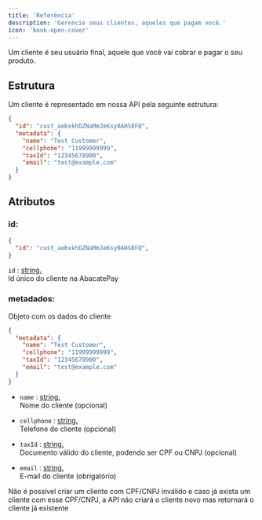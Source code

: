 ```yaml
---
title: 'Referência'
description: 'Gerencie seus clientes, aqueles que pagam você.'
icon: 'book-open-cover'
---
```


Um cliente é seu usuário final, aquele que você vai cobrar e pagar o seu produto.

## <Icon icon="folder-tree" type="solid"/>  Estrutura

Um cliente é representado em nossa API pela seguinte estrutura:

```json
{
  "id": "cust_aebxkhDZNaMmJeKsy0AHS0FQ",
  "metadata": {
    "name": "Test Customer",
    "cellphone": "11999999999",
    "taxId": "12345678900",
    "email": "test@example.com"
  }
} 
```

## Atributos

### id: 

```json {2}
{
  "id": "cust_aebxkhDZNaMmJeKsy0AHS0FQ",
} 
```

`id` : <u> string. </u> <br />
Id único do cliente na AbacatePay

### metadados: 
Objeto com os dados do cliente

```json json {2-7}
{
  "metadata": {
    "name": "Test Customer",
    "cellphone": "11999999999",
    "taxId": "12345678900",
    "email": "test@example.com"
  }
} 
```

* `name` : <u> string. </u> <br /> Nome do cliente (opcional)

* `cellphone` : <u> string. </u> <br /> Telefone do cliente (opcional)

* `taxId` : <u> string. </u> <br /> Documento válido do cliente, podendo ser CPF ou CNPJ (opcional)

* `email` : <u> string. </u> <br /> E-mail do cliente (obrigatório)

<Tip title="Clientes são únicos por CPF/CNPJ" icon="book" horizontal>
 Não é possível criar um cliente com CPF/CNPJ inválido e caso já exista um cliente com esse CPF/CNPJ, a API não criará o cliente novo mas retornará o cliente já existente
</Tip>
